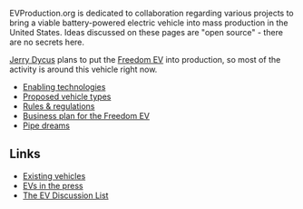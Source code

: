 EVProduction.org is dedicated to collaboration regarding various projects to bring a viable battery-powered electric vehicle into mass production in the United States.  Ideas discussed on these pages are "open source" - there are no secrets here.

[[Jerry Dycus]] plans to put the [[Freedom EV]] into production, so most of the activity is around this vehicle right now.

*[[Enabling technologies]]
*[[Proposed vehicle types]]
*[[Rules & regulations]]
*[[Business plan for the Freedom EV]]
*[[Pipe dreams]]

==Links==
*[[Existing vehicles]]
*[[EVs in the press]]
*[http://www.evdl.org/ The EV Discussion List]